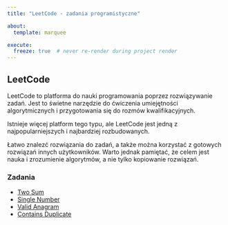 ```yaml
---
title: "LeetCode - zadania programistyczne"

about:
  template: marquee

execute:
  freeze: true  # never re-render during project render
---
```


## LeetCode

LeetCode to platforma do nauki programowania poprzez rozwiązywanie zadań. Jest to świetne narzędzie do ćwiczenia umiejętności algorytmicznych i przygotowania się do rozmów kwalifikacyjnych.

Istnieje więcej platform tego typu, ale LeetCode jest jedną z najpopularniejszych i najbardziej rozbudowanych.

Łatwo znalezć rozwiązania do zadań, a także można korzystać z gotowych rozwiązań innych użytkowników. Warto jednak pamiętać, że celem jest nauka i zrozumienie algorytmów, a nie tylko kopiowanie rozwiązań.

### Zadania

- [Two Sum](https://leetcode.com/problems/two-sum/)
- [Single Number](https://leetcode.com/problems/single-number/)
- [Valid Anagram](https://leetcode.com/problems/valid-anagram/)
- [Contains Duplicate](https://leetcode.com/problems/contains-duplicate/)
